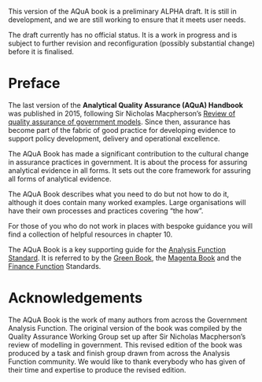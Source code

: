 ::: {.callout-important}
This version of the AQuA book is a preliminary ALPHA draft.  It is still in development, and we are still working to ensure that it meets user needs. 

The draft currently has no official status. It is a work in progress and is subject to further revision and reconfiguration (possibly substantial change) before it is finalised. 
:::

# Preface {.unnumbered}

The last version of the **Analytical Quality Assurance (AQuA) Handbook** was published in 2015, following Sir Nicholas Macpherson's [Review of quality assurance of government models](https://www.gov.uk/government/publications/review-of-quality-assurance-of-government-models). Since then, assurance has become part of the fabric of good practice for developing evidence to support policy development, delivery and operational excellence. 

The AQuA Book has made a significant contribution to the cultural change in assurance practices in government.  It is about the process for assuring analytical evidence in all forms. It sets out the core framework for assuring all forms of analytical evidence. 

The AQuA Book describes what you need to do but not how to do it, although it does contain many worked examples. Large organisations will have their own processes and practices covering “the how”. 

For those of you who do not work in places with bespoke guidance you will find a collection of helpful resources in chapter 10.

The AQuA Book is a key supporting guide for the [Analysis Function Standard](https://www.gov.uk/government/publications/government-analysis-functional-standard--2). It is referred to by the [Green Book](https://www.gov.uk/government/publications/the-green-book-appraisal-and-evaluation-in-central-government/the-green-book-2020), the [Magenta Book](https://www.gov.uk/government/publications/the-magenta-book) and the [Finance Function](https://www.gov.uk/government/publications/government-finance-standards-page) Standards. 

# Acknowledgements {.unnumbered}

The AQuA Book is the work of many authors from across the Government Analysis Function. The original version of the book was compiled by the Quality Assurance Working Group set up after Sir Nicholas Macpherson's review of modelling in government. This revised edition of the book was produced by a task and finish group drawn from across the Analysis Function community. We would like to thank everybody who has given of their time and expertise to produce the revised edition.
